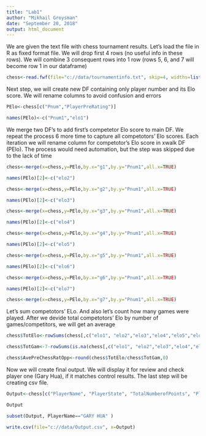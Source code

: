---
title: "Lab1"
author: "Mikhail Groysman"
date: "September 20, 2018"
output: html_document
---
We are given the text file with chess tournament results. Let's load the file in R as fixed format file. We will drop first 4 rows (no useful info in these rows). We will combine 3 consequent rows into 1 row (rows 5, 6, and 7 will become row 1 in our dataframe)


```{r}

chess<-read.fwf(file="c://data/tournamentinfo.txt", skip=4, widths=list(c(-3,2,-2,33,-1,3,-6,2,-4,2,-4,2,-4,2,-4,2,-4,2,-4,2),c(-4,2,-17,4),c()),                col.names=c("Pnum","PlayerName","TotalNumberofPoints","g1","g2","g3","g4","g5","g6","g7","PlayerState","PlayerPreRating"),strip.white=TRUE,n=195)

```

Next step, we will create new DF containing only player number and its Elo score. We will rename columns to avoid confusion and errors

```{r}

PElo<-chess[c("Pnum","PlayerPreRating")]

names(PElo)<-c("Pnum1","elo1")

```

We merge two DF's to add first's competetor Elo score to main DF. We repeat the process 6 more time to capture all competotors' Elo scores. Each iteration we will rename column for competotor's Elo score in xwalk DF (PElo). The process would need automation, but the step was skipped due to the lack of time

```{r}

chess<-merge(x=chess,y=PElo,by.x="g1",by.y="Pnum1",all.x=TRUE)

names(PElo)[2]<-c("elo2")

chess<-merge(x=chess,y=PElo,by.x="g2",by.y="Pnum1",all.x=TRUE)

names(PElo)[2]<-c("elo3")

chess<-merge(x=chess,y=PElo,by.x="g3",by.y="Pnum1",all.x=TRUE)

names(PElo)[2]<-c("elo4")

chess<-merge(x=chess,y=PElo,by.x="g4",by.y="Pnum1",all.x=TRUE)

names(PElo)[2]<-c("elo5")

chess<-merge(x=chess,y=PElo,by.x="g5",by.y="Pnum1",all.x=TRUE)

names(PElo)[2]<-c("elo6")

chess<-merge(x=chess,y=PElo,by.x="g6",by.y="Pnum1",all.x=TRUE)

names(PElo)[2]<-c("elo7")

chess<-merge(x=chess,y=PElo,by.x="g7",by.y="Pnum1",all.x=TRUE)

```

Let's sum competotors' ELo. And also let's count how many games were played. After we devide total competotors' Elo by number of games/competitors, we will get an average

```{r}

chess$TotElo<-rowSums(chess[,c("elo1", "elo2","elo3","elo4","elo5","elo6","elo7")], na.rm=TRUE)

chess$TotGam<-7-rowSums(is.na(chess[,c("elo1", "elo2","elo3","elo4","elo5","elo6","elo7")]))

chess$AvePreChessRatOpp<-round(chess$TotElo/chess$TotGam,0)

```

Now we will create final output. We will display it for review and check player one (Gary Hua), if it matches control results. The last step will be creating csv file.

```{r}

Output<-chess[c("PlayerName", "PlayerState", "TotalNumberofPoints", "PlayerPreRating", "AvePreChessRatOpp")]

Output

subset(Output, PlayerName=="GARY HUA" )

write.csv(file="c://data/Output.csv", x=Output)

```



